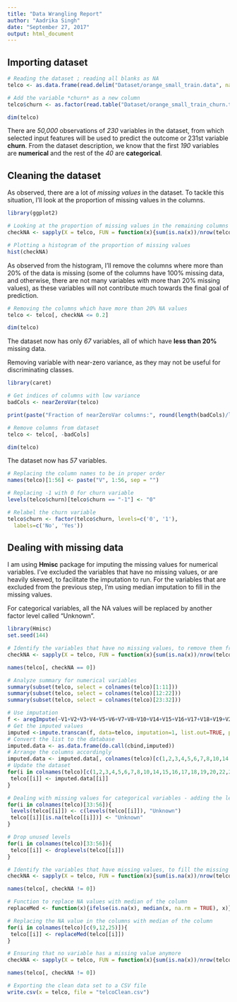 ---
title: "Data Wrangling Report"
author: "Aadrika Singh"
date: "September 27, 2017"
output: html_document
---

## Importing dataset

```{r results='hide'}
# Reading the dataset ; reading all blanks as NA
telco <- as.data.frame(read.delim("Dataset/orange_small_train.data", na.strings=c("","NA"), header=TRUE, sep="\t", fill=TRUE))

# Add the variable *churn* as a new column
telco$churn <- as.factor(read.table("Dataset/orange_small_train_churn.txt")$V1)
```

```{r}
dim(telco)
```

There are *50,000* observations of *230* variables in the dataset, from which selected input features will be used to predict the outcome or 231st variable **churn**. From the dataset description, we know that the first *190* variables are **numerical** and the rest of the *40* are **categorical**.

## Cleaning the dataset

As observed, there are a lot of *missing values* in the dataset. To tackle this situation, I'll look at the proportion of missing values in the columns.

```{r results='hide'}
library(ggplot2)

# Looking at the proportion of missing values in the remaining columns
checkNA <- sapply(X = telco, FUN = function(x){sum(is.na(x))/nrow(telco)})
```

```{r}
# Plotting a histogram of the proportion of missing values
hist(checkNA)
```

As observed from the histogram, I'll remove the columns where more than 20% of the data is missing (some of the columns have 100% missing data, and otherwise, there are not many variables with more than 20% missing values), as these variables will not contribute much towards the final goal of prediction.

```{r results='hide'}
# Removing the columns which have more than 20% NA values
telco <- telco[, checkNA <= 0.2]
```

```{r}
dim(telco)
```

The dataset now has only *67* variables, all of which have **less than 20%** missing data.

Removing variable with near-zero variance, as they may not be useful for discriminating classes.

```{r results='hide'}
library(caret)

# Get indices of columns with low variance
badCols <- nearZeroVar(telco)
```

```{r}
print(paste("Fraction of nearZeroVar columns:", round(length(badCols)/length(telco),4)))
```

```{r results='hide'}
# Remove columns from dataset
telco <- telco[, -badCols]
```

```{r}
dim(telco)
```

The dataset now has *57* variables.

```{r results='hide'}
# Replacing the column names to be in proper order
names(telco)[1:56] <- paste("V", 1:56, sep = "")

# Replacing -1 with 0 for churn variable
levels(telco$churn)[telco$churn == "-1"] <- "0"

# Relabel the churn variable
telco$churn <- factor(telco$churn, levels=c('0', '1'),
  labels=c('No', 'Yes'))
```

## Dealing with missing data

I am using **Hmisc** package for imputing the missing values for numerical variables. I've excluded the variables that have no missing values, or are heavily skewed, to facilitate the imputation to run. For the variables that are excluded from the previous step, I'm using median imputation to fill in the missing values. 

For categorical variables, all the NA values will be replaced by another factor level called "Unknown".

```{r results='hide'}
library(Hmisc)
set.seed(144)

# Identify the variables that have no missing values, to remove them from the imputation
checkNA <- sapply(X = telco, FUN = function(x){sum(is.na(x))/nrow(telco)})
```

```{r}
names(telco[, checkNA == 0])
```

```{r results='hide'}
# Analyze summary for numerical variables
summary(subset(telco, select = colnames(telco)[1:11]))
summary(subset(telco, select = colnames(telco)[12:22]))
summary(subset(telco, select = colnames(telco)[23:32]))

# Use imputation 
f <- aregImpute(~V1+V2+V3+V4+V5+V6+V7+V8+V10+V14+V15+V16+V17+V18+V19+V20+V22+V23+V24+V26+V27+V28+V29+V30+V31+V32, data = telco, n.impute = 5)
# Get the imputed values
imputed <-impute.transcan(f, data=telco, imputation=1, list.out=TRUE, pr=FALSE, check=FALSE)
# Convert the list to the database
imputed.data <- as.data.frame(do.call(cbind,imputed))
# Arrange the columns accordingly
imputed.data <- imputed.data[, colnames(telco)[c(1,2,3,4,5,6,7,8,10,14,15,16,17,18,19,20,22,23,24,26,27,28,29,30,31,32)], drop = FALSE]
# Update the dataset
for(i in colnames(telco)[c(1,2,3,4,5,6,7,8,10,14,15,16,17,18,19,20,22,23,24,26,27,28,29,30,31,32)]){
 telco[[i]] <- imputed.data[[i]]
}

# Dealing with missing values for categorical variables - adding the level "Unknown"
for(i in colnames(telco)[33:56]){
 levels(telco[[i]]) <- c(levels(telco[[i]]), "Unknown") 
 telco[[i]][is.na(telco[[i]])] <- "Unknown"
}

# Drop unused levels
for(i in colnames(telco)[33:56]){
 telco[[i]] <- droplevels(telco[[i]])
}

# Identify the variables that have missing values, to fill the missing values
checkNA <- sapply(X = telco, FUN = function(x){sum(is.na(x))/nrow(telco)})
```

```{r}
names(telco[, checkNA != 0])
```

```{r results='hide'}
# Function to replace NA values with median of the column
replaceMed <- function(x){ifelse(is.na(x), median(x, na.rm = TRUE), x)}

# Replacing the NA value in the columns with median of the column
for(i in colnames(telco)[c(9,12,25)]){
 telco[[i]] <- replaceMed(telco[[i]])
}

# Ensuring that no variable has a missing value anymore
checkNA <- sapply(X = telco, FUN = function(x){sum(is.na(x))/nrow(telco)})
```

```{r}
names(telco[, checkNA != 0])
```

```{r results='hide'}
# Exporting the clean data set to a CSV file
write.csv(x = telco, file = "telcoClean.csv")
```
